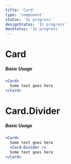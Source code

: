 ```yaml
---
title: 'Card'
type: 'component'
status: 'In progress'
designStatus: 'In progress'
devStatus: 'In progress'
---
```



# Card

##### Basic Usage

```jsx live
<Card>
  Some text goes here
</Card>
```

# Card.Divider

##### Basic Usage

```jsx live
<Card>
  Some text goes here
  <Card.Divider />
  Some text goes here
</Card>
```
